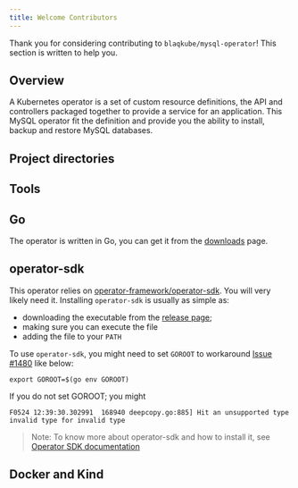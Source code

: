 ```yaml
---
title: Welcome Contributors
---
```


Thank you for considering contributing to `blaqkube/mysql-operator`! This
section is written to help you. 

## Overview

A Kubernetes operator is a set of custom resource definitions, the API and
controllers packaged together to provide a service for an application. This
MySQL operator fit the definition and provide you the ability to install,
backup and restore MySQL databases.

## Project directories

## Tools

## Go

The operator is written in Go, you can get it from the
[downloads](https://golang.org/dl/) page.

## operator-sdk

This operator relies on
[operator-framework/operator-sdk](https://github.com/operator-framework/operator-sdk).
You will very likely need it. Installing `operator-sdk` is usually as simple as:

- downloading the executable from the
  [release page](https://github.com/operator-framework/operator-sdk/releases);
- making sure you can execute the file
- adding the file to your `PATH`

To use `operator-sdk`, you might need to set `GOROOT` to workaround
[Issue #1480](https://github.com/operator-framework/operator-sdk/issues/1480) like below:

```shell
export GOROOT=$(go env GOROOT)
```

If you do not set GOROOT; you might 

```text
F0524 12:39:30.302991  168940 deepcopy.go:885] Hit an unsupported type invalid type for invalid type
```

> Note: To know more about operator-sdk and how to install it, see
> [Operator SDK documentation](https://sdk.operatorframework.io/docs)

## Docker and Kind


